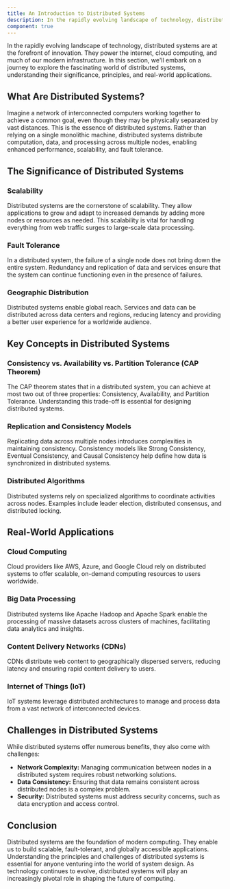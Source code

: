 ```yaml
---
title: An Introduction to Distributed Systems
description: In the rapidly evolving landscape of technology, distributed systems are at the forefront of innovation. They power the internet, cloud computing, and much of our modern infrastructure. In this section, we'll embark on a journey to explore the fascinating world of distributed systems, understanding their significance, principles, and real-world applications.
component: true
---
```


In the rapidly evolving landscape of technology, distributed systems are at the forefront of innovation. They power the internet, cloud computing, and much of our modern infrastructure. In this section, we'll embark on a journey to explore the fascinating world of distributed systems, understanding their significance, principles, and real-world applications.

## What Are Distributed Systems?

Imagine a network of interconnected computers working together to achieve a common goal, even though they may be physically separated by vast distances. This is the essence of distributed systems. Rather than relying on a single monolithic machine, distributed systems distribute computation, data, and processing across multiple nodes, enabling enhanced performance, scalability, and fault tolerance.

## The Significance of Distributed Systems

### Scalability

Distributed systems are the cornerstone of scalability. They allow applications to grow and adapt to increased demands by adding more nodes or resources as needed. This scalability is vital for handling everything from web traffic surges to large-scale data processing.

### Fault Tolerance

In a distributed system, the failure of a single node does not bring down the entire system. Redundancy and replication of data and services ensure that the system can continue functioning even in the presence of failures.

### Geographic Distribution

Distributed systems enable global reach. Services and data can be distributed across data centers and regions, reducing latency and providing a better user experience for a worldwide audience.

## Key Concepts in Distributed Systems

### Consistency vs. Availability vs. Partition Tolerance (CAP Theorem)

The CAP theorem states that in a distributed system, you can achieve at most two out of three properties: Consistency, Availability, and Partition Tolerance. Understanding this trade-off is essential for designing distributed systems.

### Replication and Consistency Models

Replicating data across multiple nodes introduces complexities in maintaining consistency. Consistency models like Strong Consistency, Eventual Consistency, and Causal Consistency help define how data is synchronized in distributed systems.

### Distributed Algorithms

Distributed systems rely on specialized algorithms to coordinate activities across nodes. Examples include leader election, distributed consensus, and distributed locking.

## Real-World Applications

### Cloud Computing

Cloud providers like AWS, Azure, and Google Cloud rely on distributed systems to offer scalable, on-demand computing resources to users worldwide.

### Big Data Processing

Distributed systems like Apache Hadoop and Apache Spark enable the processing of massive datasets across clusters of machines, facilitating data analytics and insights.

### Content Delivery Networks (CDNs)

CDNs distribute web content to geographically dispersed servers, reducing latency and ensuring rapid content delivery to users.

### Internet of Things (IoT)

IoT systems leverage distributed architectures to manage and process data from a vast network of interconnected devices.

## Challenges in Distributed Systems

While distributed systems offer numerous benefits, they also come with challenges:

- **Network Complexity:** Managing communication between nodes in a distributed system requires robust networking solutions.
- **Data Consistency:** Ensuring that data remains consistent across distributed nodes is a complex problem.
- **Security:** Distributed systems must address security concerns, such as data encryption and access control.

## Conclusion

Distributed systems are the foundation of modern computing. They enable us to build scalable, fault-tolerant, and globally accessible applications. Understanding the principles and challenges of distributed systems is essential for anyone venturing into the world of system design. As technology continues to evolve, distributed systems will play an increasingly pivotal role in shaping the future of computing.
